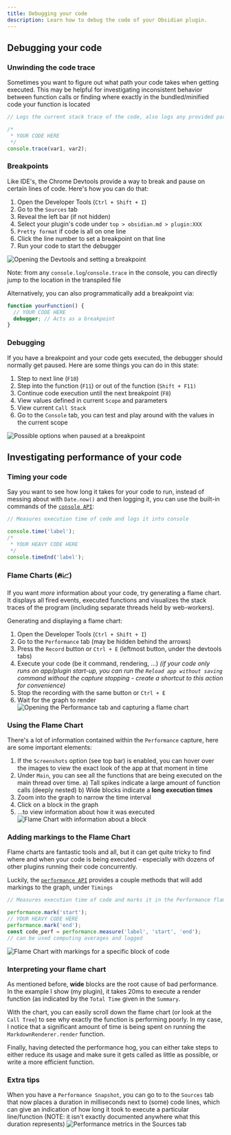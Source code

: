 ```yaml
---
title: Debugging your code
description: Learn how to debug the code of your Obsidian plugin.
---
```


## Debugging your code
### Unwinding the code trace
Sometimes you want to figure out what path your code takes when getting executed. This may be helpful for investigating inconsistent behavior between function calls or finding where exactly in the bundled/minified code your function is located
```ts
// Logs the current stack trace of the code, also logs any provided parameters

/*
 * YOUR CODE HERE
 */
console.trace(var1, var2);
```

### Breakpoints
Like IDE's, the Chrome Devtools provide a way to break and pause on certain lines of code. Here's how you can do that:
1. Open the Developer Tools (`Ctrl + Shift + I`)
2. Go to the `Sources` tab
3. Reveal the left bar (if not hidden)
4. Select your plugin's code under `top > obsidian.md > plugin:XXX`
5. `Pretty format` if code is all on one line
6. Click the line number to set a breakpoint on that line
7. Run your code to start the debugger

![Opening the Devtools and setting a breakpoint](../../../assets/devtools-breakpoint.png)

Note: from any `console.log`/`console.trace` in the console, you can directly jump to the location in the transpiled file

Alternatively, you can also programmatically add a breakpoint via:
```ts
function yourFunction() {
  // YOUR CODE HERE
  debugger; // Acts as a breakpoint
}
```

### Debugging
If you have a breakpoint and your code gets executed, the debugger should normally get paused. Here are some things you can do in this state:
1. Step to next line (`F10`)
2. Step into the function (`F11`) or out of the function (`Shift + F11)`
3. Continue code execution until the next breakpoint (`F8`)
4. View values defined in current `Scope` and parameters
5. View current `Call Stack`
6. Go to the `Console` tab, you can test and play around with the values in the current scope

![Possible options when paused at a breakpoint](../../../assets/devtools-breakpoint.png)

## Investigating performance of your code

### Timing your code
Say you want to see how long it takes for your code to run, instead of messing about with `Date.now()` and then logging it, you can use the built-in commands of the [`console API`](<https://developer.mozilla.org/en-US/docs/Web/API/console>):

```ts
// Measures execution time of code and logs it into console

console.time('label');
/*
 * YOUR HEAVY CODE HERE
 */
console.timeEnd('label');
```

### Flame Charts (🔥📈)
If you want *more* information about your code, try generating a flame chart. It displays all fired events, executed functions and visualizes the stack traces of the program (including separate threads held by web-workers).

Generating and displaying a flame chart:
1. Open the Developer Tools (`Ctrl + Shift + I`)
2. Go to the `Performance` tab (may be hidden behind the arrows)
3. Press the `Record` button or `Ctrl + E` (leftmost button, under the devtools tabs)
4. Execute your code (be it command, rendering, ...)
*(if your code only runs on app/plugin start-up, you can run the `Reload app without saving` command without the capture stopping - create a shortcut to this action for convenience)*
5. Stop the recording with the same button or `Ctrl + E`
6. Wait for the graph to render
![Opening the Performance tab and capturing a flame chart](../../../assets/flame-chart-open.png)

### Using the Flame Chart
There's a lot of information contained within the `Performance` capture, here are some important elements:
1. If the `Screenshots` option (see top bar) is enabled, you can hover over the images to view the exact look of the app at that moment in time
2. Under `Main`, you can see all the functions that are being executed on the main thread over time.
a) Tall spikes indicate a large amount of function calls (deeply nested)
b) Wide blocks indicate a **long execution times**
3. Zoom into the graph to narrow the time interval
4. Click on a block in the graph
5. ...to view information about how it was executed
![Flame Chart with information about a block](../../../assets/flame-chart-analyze.png)

### Adding markings to the Flame Chart
Flame charts are fantastic tools and all, but it can get quite tricky to find where and when your code is being executed - especially with dozens of other plugins running their code concurrently.

Luckily, the [`performance API`](<https://developer.mozilla.org/en-US/docs/Web/API/Performance_API/Performance_data>) provides a couple methods that will add markings to the graph, under `Timings`

```ts
// Measures execution time of code and marks it in the Performance flame chart under 'Timings'

performance.mark('start');
// YOUR HEAVY CODE HERE
performance.mark('end');
const code_perf = performance.measure('label', 'start', 'end');
// can be used computing averages and logged
```
![Flame Chart with markings for a specific block of code](../../../assets/flame-chart-markings.png)

### Interpreting your flame chart
As mentioned before, **wide** blocks are the root cause of bad performance. In the example I show (my plugin), it takes 20ms to execute a render function (as indicated by the `Total Time` given in the `Summary`.

With the chart, you can easily scroll down the flame chart (or look at the `Call Tree`) to see why exactly the function is performing poorly. In my case, I notice that a significant amount of time is being spent on running the `MarkdownRenderer.render` function.

Finally, having detected the performance hog, you can either take steps to either reduce its usage and make sure it gets called as little as possible, or write a more efficient function.


### Extra tips
When you have a `Performance Snapshot`, you can go to to the `Sources` tab that now places a duration in milliseconds next to (some) code lines, which can give an indication of how long it took to execute a particular line/function
(NOTE: it isn't exactly documented anywhere what this duration represents)
![Performance metrics in the Sources tab](../../../assets/flame-chart-snapshot.png)
